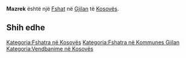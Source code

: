 {{Fshat në Kosovës
 | Emri                = Mazrek
| srp_N_name = Mazrek
| srp_N_FULL_NAME_RO = Mazrek
| srp_N_FULL_NAME_ND_RO = Mazrek
| srp_N_SORT_NAME_RG = MAZREK
| srp_N_FULL_NAME_RG = Mazrek
| srp_N_FULL_NAME_ND_RG = Mazrek

 | Emri (Rasa dhanore) = 
 | Figura              = 
 | Shteti              = Kosovo
 | Komuna              = Gjilan
 | Kodi postar         = 
 | Sipërfaqja          = 

 | Popullsia           = 

 | Regj. i popullsisë  = 
 | Dend. e popullsisë  = 
 | Faqja zyrtare       = 
 <!--- Koordinatat ----> 
 | Gjerësia            = 42.376944
 | Gjatësia            = 20.302222
 | Lartësia            = 
}}
'''Mazrek''' është një [[Fshat]] në [[Gjilan]] të [[Kosovës]].

<!-- == Gjeografia == -->
<!-- == Historia == -->
<!-- == Demografia == -->
== Shih edhe ==
{{Komuna Gjilan}}
{{Kosovo-Administrata-Cung}}

[[Kategoria:Fshatra në Kosovës]]
[[Kategoria:Fshatra në Kommunes Gjilan]]
[[Kategoria:Vendbanime në Kosovës]]